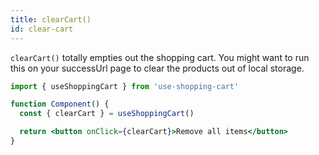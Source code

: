 ```yaml
---
title: clearCart()
id: clear-cart
---
```


`clearCart()` totally empties out the shopping cart. You might want to run this
on your successUrl page to clear the products out of local storage.


<CartDisplayWrapper />

```jsx
import { useShoppingCart } from 'use-shopping-cart'

function Component() {
  const { clearCart } = useShoppingCart()

  return <button onClick={clearCart}>Remove all items</button>
}
```
